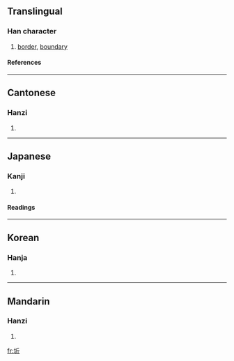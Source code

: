 {{see|垠}}

==Translingual==
===Han character===
{{Han char|rn=32|rad=土|as=04|sn=7|four=4212<sub>1</sub>|canj=土竹一中 (GHML)}}
# [[border]], [[boundary]]
====References====
{{Han ref|kx=0224.190|dkj=04903|dj=0459.070|hdz=10423.070|uh=573B|ud=22331|bh=A7A6|bd=42918}}
----
==Cantonese==
===Hanzi===
{{yue-hanzi|jyut=|y=kei4, ngan4}}
# {{defn|Cantonese}}
----
==Japanese==
===Kanji===
{{ja-kanji|grade=|rs=土04}}
# {{defn|Japanese}} 
====Readings====
{{ja-readings|on=[[き]] (ki), [[ぎん]] (gin)|kun=[[さかい]] (sakai)}}
----
==Korean==
===Hanja===
{{ko-hanja|hangeul=[[기]], [[은]]|rv=gi, eun|mr=ki, ŭn}}
# {{defn|Korean}}
----
==Mandarin==
===Hanzi===
{{cmn-hanzi|pin=[[qí]] (qi2), [[yín]] (yin2)|wg=ch'i<sup>2</sup>, yin<sup>2</sup>}}
# {{defn|Mandarin}}

[[fr:圻]]